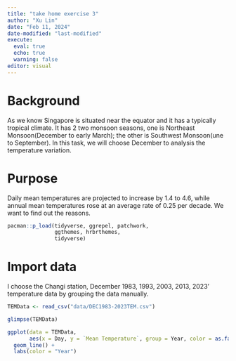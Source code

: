 ```yaml
---
title: "take home exercise 3"
author: "Xu Lin"
date: "Feb 11, 2024"
date-modified: "last-modified"
execute: 
  eval: true
  echo: true
  warning: false
editor: visual
---
```


# Background 
 As we know Singapore is situated near the equator and it has a typically tropical climate. It has 2 two monsoon seasons, one is Northeast Monsoon(December to early March); the other is Southwest Monsoon(une to September). In this task, we will choose December to analysis the temperature variation.

# Purpose 
Daily mean temperatures are projected to increase by 1.4 to 4.6, while annual mean temperatures rose at an average rate of 0.25 per decade.
We want to find out the reasons. 

```r
pacman::p_load(tidyverse, ggrepel, patchwork, 
               ggthemes, hrbrthemes,
               tidyverse)
```

# Import data 
I choose the Changi station, December 1983, 1993, 2003, 2013, 2023' temperature data by grouping the data manually.
```r
TEMData <- read_csv("data/DEC1983-2023TEM.csv") 
```

```r
glimpse(TEMData)
```

```r
ggplot(data = TEMData, 
       aes(x = Day, y = `Mean Temperature`, group = Year, color = as.factor(Year))) +
  geom_line() +
  labs(color = "Year")
```































































